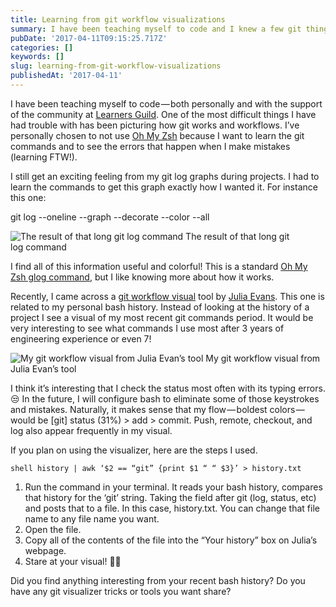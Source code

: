```yaml
---
title: Learning from git workflow visualizations
summary: I have been teaching myself to code and I knew a few git things
pubDate: '2017-04-11T09:15:25.717Z'
categories: []
keywords: []
slug: learning-from-git-workflow-visualizations
publishedAt: '2017-04-11'
---
```


I have been teaching myself to code — both personally and with the support of the community at [Learners Guild](https://www.learnersguild.org/). One of the most difficult things I have had trouble with has been picturing how git works and workflows. I’ve personally chosen to not use [Oh My Zsh](http://ohmyz.sh/) because I want to learn the git commands and to see the errors that happen when I make mistakes (learning FTW!).

I still get an exciting feeling from my git log graphs during projects. I had to learn the commands to get this graph exactly how I wanted it. For instance this one:

git log --oneline --graph --decorate --color --all

![The result of that long git log command](https://cdn-images-1.medium.com/max/800/1*tB6k82yLITZftkRLGsgLaw.png)
The result of that long git log command

I find all of this information useful and colorful! This is a standard [Oh My Zsh glog command](https://github.com/robbyrussell/oh-my-zsh/wiki/Cheatsheet), but I like knowing more about how it works.

Recently, I came across a [git workflow visual](https://visualize-your-git.herokuapp.com/) tool by [Julia Evans](https://twitter.com/b0rk). This one is related to my personal bash history. Instead of looking at the history of a project I see a visual of my most recent git commands period. It would be very interesting to see what commands I use most after 3 years of engineering experience or even 7!

![My git workflow visual from Julia Evan’s tool](https://cdn-images-1.medium.com/max/800/1*pmVZWEXJMW90aslzqq7fqA.png)
My git workflow visual from Julia Evan’s tool

I think it’s interesting that I check the status most often with its typing errors. 😒 In the future, I will configure bash to eliminate some of those keystrokes and mistakes. Naturally, it makes sense that my flow — boldest colors — would be \[git\] status (31%) > add > commit. Push, remote, checkout, and log also appear frequently in my visual.

If you plan on using the visualizer, here are the steps I used.

```shell history | awk ‘$2 == “git” {print $1 “ “ $3}’ > history.txt```

1.  Run the command in your terminal. It reads your bash history, compares that history for the ‘git’ string. Taking the field after git (log, status, etc) and posts that to a file. In this case, history.txt. You can change that file name to any file name you want.
2.  Open the file.
3.  Copy all of the contents of the file into the “Your history” box on Julia’s webpage.
4.  Stare at your visual! 👌🏿

Did you find anything interesting from your recent bash history? Do you have any git visualizer tricks or tools you want share?